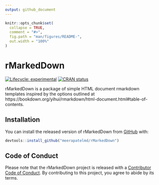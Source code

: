 ```yaml
---
output: github_document
---
```


<!-- README.md is generated from README.Rmd. Please edit that file -->

```r
knitr::opts_chunk$set(
  collapse = TRUE,
  comment = "#>",
  fig.path = "man/figures/README-",
  out.width = "100%"
)
```

# rMarkedDown

<!-- badges: start -->
[![Lifecycle: experimental](https://img.shields.io/badge/lifecycle-experimental-orange.svg)](https://www.tidyverse.org/lifecycle/#experimental)
[![CRAN status](https://www.r-pkg.org/badges/version/rMarkedDown)](https://CRAN.R-project.org/package=rMarkedDown)
<!-- badges: end -->

rMarkedDown is a package of simple HTML document rmarkdown templates inspired by the options outlined at https://bookdown.org/yihui/rmarkdown/html-document.html#table-of-contents. 

## Installation

You can install the released version of rMarkedDown from [GitHub](https://GitHub.com) with:

``` r
devtools::install_github("meerapatelmd/rMarkedDown")
```

## Code of Conduct

Please note that the rMarkedDown project is released with a [Contributor Code of Conduct](https://contributor-covenant.org/version/2/0/CODE_OF_CONDUCT.html). By contributing to this project, you agree to abide by its terms.
